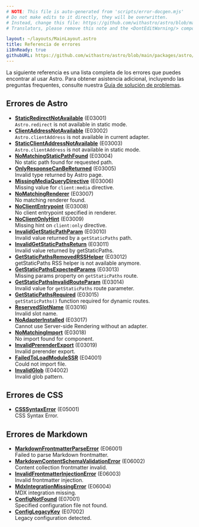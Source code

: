 ```yaml
---
# NOTE: This file is auto-generated from 'scripts/error-docgen.mjs'
# Do not make edits to it directly, they will be overwritten.
# Instead, change this file: https://github.com/withastro/astro/blob/main/packages/astro/src/core/errors/errors-data.ts
# Translators, please remove this note and the <DontEditWarning/> component.

layout: ~/layouts/MainLayout.astro
title: Referencia de errores
i18nReady: true
githubURL: https://github.com/withastro/astro/blob/main/packages/astro/src/core/errors/errors-data.ts
---
```


La siguiente referencia es una lista completa de los errores que puedes encontrar al usar Astro. Para obtener asistencia adicional, incluyendo las preguntas frequentes, consulte nuestra [Guía de solución de problemas](/es/guides/troubleshooting/).

## Errores de Astro

- [**StaticRedirectNotAvailable**](/es/reference/errors/static-redirect-not-available/) (E03001)<br/>`Astro.redirect` is not available in static mode.
- [**ClientAddressNotAvailable**](/es/reference/errors/client-address-not-available/) (E03002)<br/>`Astro.clientAddress` is not available in current adapter.
- [**StaticClientAddressNotAvailable**](/es/reference/errors/static-client-address-not-available/) (E03003)<br/>`Astro.clientAddress` is not available in static mode.
- [**NoMatchingStaticPathFound**](/es/reference/errors/no-matching-static-path-found/) (E03004)<br/>No static path found for requested path.
- [**OnlyResponseCanBeReturned**](/es/reference/errors/only-response-can-be-returned/) (E03005)<br/>Invalid type returned by Astro page.
- [**MissingMediaQueryDirective**](/es/reference/errors/missing-media-query-directive/) (E03006)<br/>Missing value for `client:media` directive.
- [**NoMatchingRenderer**](/es/reference/errors/no-matching-renderer/) (E03007)<br/>No matching renderer found.
- [**NoClientEntrypoint**](/es/reference/errors/no-client-entrypoint/) (E03008)<br/>No client entrypoint specified in renderer.
- [**NoClientOnlyHint**](/es/reference/errors/no-client-only-hint/) (E03009)<br/>Missing hint on `client:only` directive.
- [**InvalidGetStaticPathParam**](/es/reference/errors/invalid-get-static-path-param/) (E03010)<br/>Invalid value returned by a `getStaticPaths` path.
- [**InvalidGetStaticPathsReturn**](/es/reference/errors/invalid-get-static-paths-return/) (E03011)<br/>Invalid value returned by getStaticPaths.
- [**GetStaticPathsRemovedRSSHelper**](/es/reference/errors/get-static-paths-removed-rsshelper/) (E03012)<br/>getStaticPaths RSS helper is not available anymore.
- [**GetStaticPathsExpectedParams**](/es/reference/errors/get-static-paths-expected-params/) (E03013)<br/>Missing params property on `getStaticPaths` route.
- [**GetStaticPathsInvalidRouteParam**](/es/reference/errors/get-static-paths-invalid-route-param/) (E03014)<br/>Invalid value for `getStaticPaths` route parameter.
- [**GetStaticPathsRequired**](/es/reference/errors/get-static-paths-required/) (E03015)<br/>`getStaticPaths()` function required for dynamic routes.
- [**ReservedSlotName**](/es/reference/errors/reserved-slot-name/) (E03016)<br/>Invalid slot name.
- [**NoAdapterInstalled**](/es/reference/errors/no-adapter-installed/) (E03017)<br/>Cannot use Server-side Rendering without an adapter.
- [**NoMatchingImport**](/es/reference/errors/no-matching-import/) (E03018)<br/>No import found for component.
- [**InvalidPrerenderExport**](/es/reference/errors/invalid-prerender-export/) (E03019)<br/>Invalid prerender export.
- [**FailedToLoadModuleSSR**](/es/reference/errors/failed-to-load-module-ssr/) (E04001)<br/>Could not import file.
- [**InvalidGlob**](/es/reference/errors/invalid-glob/) (E04002)<br/>Invalid glob pattern.

## Errores de CSS

- [**CSSSyntaxError**](/es/reference/errors/csssyntax-error/) (E05001)<br/>CSS Syntax Error.

## Errores de Markdown

- [**MarkdownFrontmatterParseError**](/es/reference/errors/markdown-frontmatter-parse-error/) (E06001)<br/>Failed to parse Markdown frontmatter.
- [**MarkdownContentSchemaValidationError**](/es/reference/errors/markdown-content-schema-validation-error/) (E06002)<br/>Content collection frontmatter invalid.
- [**InvalidFrontmatterInjectionError**](/es/reference/errors/invalid-frontmatter-injection-error/) (E06003)<br/>Invalid frontmatter injection.
- [**MdxIntegrationMissingError**](/es/reference/errors/mdx-integration-missing-error/) (E06004)<br/>MDX integration missing.
- [**ConfigNotFound**](/es/reference/errors/config-not-found/) (E07001)<br/>Specified configuration file not found.
- [**ConfigLegacyKey**](/es/reference/errors/config-legacy-key/) (E07002)<br/>Legacy configuration detected.
